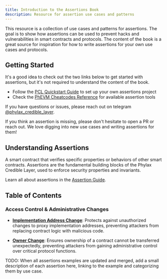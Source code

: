 ```yaml
---
title: Introduction to the Assertions Book
description: Resource for assertion use cases and patterns
---
```


This resource is a collection of use cases and patterns for assertions. The goal is to show how assertions can be used to prevent hacks and vulnerabilities in smart contracts and protocols.
The content of the book is a great source for inspiration for how to write assertions for your own use cases and protocols.

## Getting Started
It's a good idea to check out the two links below to get started with assertions, but it's not required to understand the content of the book.

- Follow the [PCL Quickstart Guide](/credible/pcl-quickstart) to set up your own assertions project
- Check the [PhEVM Cheatcodes Reference](/credible/cheatcodes) for available assertion tools

If you have questions or issues, please reach out on telegram [@phylax_credible_layer](https://t.me/phylax_credible_layer).

If you think an assertion is missing, please don't hesitate to open a PR or reach out. We love digging into new use cases and writing assertions for them!

## Understanding Assertions

A smart contract that verifies specific properties or behaviors of other smart contracts. Assertions are the fundamental building blocks of the Phylax Credible Layer, used to enforce security properties and invariants.

Learn all about assertions in the [Assertion Guide](/credible/pcl-assertion-guide).

## Table of Contents

### Access Control & Administrative Changes

- [**Implementation Address Change**](/assertions-book/assertions/ass01-impl-addr-change.mdx): Protects against unauthorized changes to proxy implementation addresses, preventing attackers from replacing contract logic with malicious code.

- [**Owner Change**](/assertions-book/assertions/ass05-ownership-change.mdx): Ensures ownership of a contract cannot be transferred unexpectedly, preventing attackers from gaining administrative control over critical protocol functions.

TODO: When all assertions examples are updated and merged, add a small description of each assertion here, linking to the example and categorizing them by use case.
